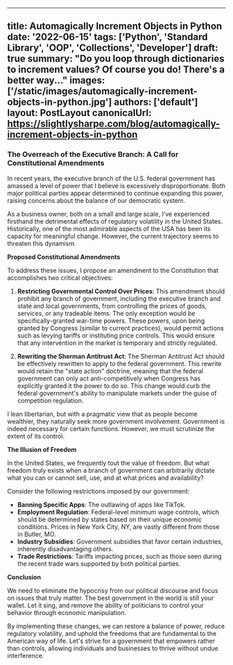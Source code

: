 
---
title: Automagically Increment Objects in Python
date: '2022-06-15'
tags: ['Python', 'Standard Library', 'OOP', 'Collections', 'Developer']
draft: true
summary: "Do you loop through dictionaries to increment values? Of course you do! There's a better way..."
images: ['/static/images/automagically-increment-objects-in-python.jpg']
authors: ['default']
layout: PostLayout
canonicalUrl: https://slightlysharpe.com/blog/automagically-increment-objects-in-python
---


### The Overreach of the Executive Branch: A Call for Constitutional Amendments

In recent years, the executive branch of the U.S. federal government has amassed a level of power that I believe is excessively disproportionate. Both major political parties appear determined to continue expanding this power, raising concerns about the balance of our democratic system.

As a business owner, both on a small and large scale, I’ve experienced firsthand the detrimental effects of regulatory volatility in the United States. Historically, one of the most admirable aspects of the USA has been its capacity for meaningful change. However, the current trajectory seems to threaten this dynamism.

**Proposed Constitutional Amendments**

To address these issues, I propose an amendment to the Constitution that accomplishes two critical objectives:

1. **Restricting Governmental Control Over Prices**:
    This amendment should prohibit any branch of government, including the executive branch and state and local governments, from controlling the prices of goods, services, or any tradeable items. The only exception would be specifically-granted war-time powers. These powers, upon being granted by Congress (similar to current practices), would permit actions such as levying tariffs or instituting price controls. This would ensure that any intervention in the market is temporary and strictly regulated.

2. **Rewriting the Sherman Antitrust Act**:
    The Sherman Antitrust Act should be effectively rewritten to apply to the federal government. This rewrite would retain the "state action" doctrine, meaning that the federal government can only act anti-competitively when Congress has explicitly granted it the power to do so. This change would curb the federal government's ability to manipulate markets under the guise of competition regulation.

I lean libertarian, but with a pragmatic view that as people become wealthier, they naturally seek more government involvement. Government is indeed necessary for certain functions. However, we must scrutinize the extent of its control.

**The Illusion of Freedom**

In the United States, we frequently tout the value of freedom. But what freedom truly exists when a branch of government can arbitrarily dictate what you can or cannot sell, use, and at what prices and availability?

Consider the following restrictions imposed by our government:

- **Banning Specific Apps**: The outlawing of apps like TikTok.
- **Employment Regulation**: Federal-level minimum wage controls, which should be determined by states based on their unique economic conditions. Prices in New York City, NY, are vastly different from those in Butler, MO.
- **Industry Subsidies**: Government subsidies that favor certain industries, inherently disadvantaging others.
- **Trade Restrictions**: Tariffs impacting prices, such as those seen during the recent trade wars supported by both political parties.

**Conclusion**

We need to eliminate the hypocrisy from our political discourse and focus on issues that truly matter. The best government in the world is still your wallet. Let it sing, and remove the ability of politicians to control your behavior through economic manipulation.

By implementing these changes, we can restore a balance of power, reduce regulatory volatility, and uphold the freedoms that are fundamental to the American way of life. Let's strive for a government that empowers rather than controls, allowing individuals and businesses to thrive without undue interference.
